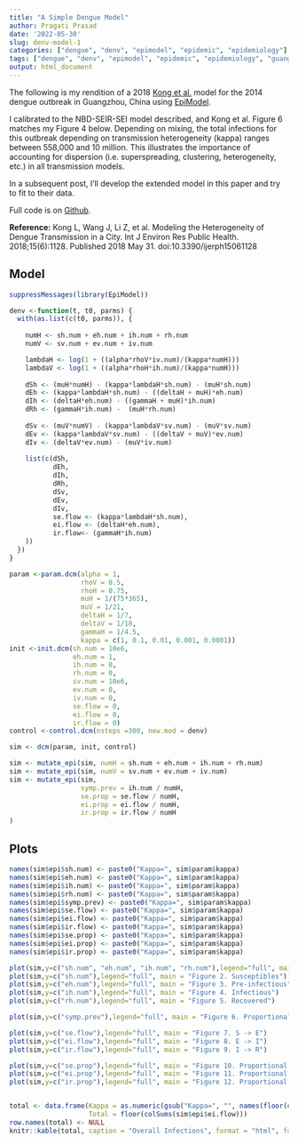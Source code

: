 ```yaml
---
title: "A Simple Dengue Model"
author: Pragati Prasad
date: '2022-05-30'
slug: denv-model-1
categories: ["dengue", "denv", "epimodel", "epidemic", "epidemiology"]
tags: ["dengue", "denv", "epimodel", "epidemic", "epidemiology", "guangzhou"]
output: html_document 
---
```


The following is my rendition of a 2018 [Kong et al.](https://www.ncbi.nlm.nih.gov/pmc/articles/PMC6025315/) model for the 2014 dengue outbreak in Guangzhou, China using [EpiModel](https://www.epimodel.org).

I calibrated to the NBD-SEIR-SEI model described, and Kong et al. Figure 6 matches my Figure 4 below. Depending on mixing, the total infections for this outbreak depending on transmission heterogeneity (kappa) ranges between 558,000 and 10 million. This illustrates the importance of accounting for dispersion (i.e. superspreading, clustering, heterogeneity, etc.) in all transmission models.

In a subsequent post, I'll develop the extended model in this paper and try to fit to their data.

Full code is on [Github](https://github.com/pragativprasad/pragativprasad.github.io).

**Reference:**
Kong L, Wang J, Li Z, et al. Modeling the Heterogeneity of Dengue Transmission in a City. Int J Environ Res Public Health. 2018;15(6):1128. Published 2018 May 31. doi:10.3390/ijerph15061128


## Model 

```r
suppressMessages(library(EpiModel))
```

```r

denv <-function(t, t0, parms) {
  with(as.list(c(t0, parms)), {
    
    numH <- sh.num + eh.num + ih.num + rh.num 
    numV <- sv.num + ev.num + iv.num

    lambdaH <- log(1 + ((alpha*rhoV*iv.num)/(kappa*numH)))
    lambdaV <- log(1 + ((alpha*rhoH*ih.num)/(kappa*numH)))
    
    dSh <- (muH*numH) - (kappa*lambdaH*sh.num) - (muH*sh.num)
    dEh <- (kappa*lambdaH*sh.num) - ((deltaH + muH)*eh.num)
    dIh <- (deltaH*eh.num) - ((gammaH + muH)*ih.num)
    dRh <- (gammaH*ih.num) -  (muH*rh.num)
    
    dSv <- (muV*numV) - (kappa*lambdaV*sv.num) - (muV*sv.num)
    dEv <- (kappa*lambdaV*sv.num) - ((deltaV + muV)*ev.num)
    dIv <- (deltaV*ev.num) - (muV*iv.num)
    
    list(c(dSh,
           dEh,
           dIh,
           dRh,
           dSv,
           dEv,
           dIv,
           se.flow <- (kappa*lambdaH*sh.num),
           ei.flow <- (deltaH*eh.num),
           ir.flow<- (gammaH*ih.num)
    ))
  })
}

```


```r
param <-param.dcm(alpha = 1,
                  rhoV = 0.5,
                  rhoH = 0.75,
                  muH = 1/(75*365),
                  muV = 1/21,
                  deltaH = 1/7,
                  deltaV = 1/10,
                  gammaH = 1/4.5,
                  kappa = c(1, 0.1, 0.01, 0.001, 0.0001))
init <-init.dcm(sh.num = 10e6,
                eh.num = 1,
                ih.num = 0,
                rh.num = 0,
                sv.num = 10e6,
                ev.num = 0,
                iv.num = 0,
                se.flow = 0,
                ei.flow = 0,
                ir.flow = 0)
control <-control.dcm(nsteps =300, new.mod = denv) 

sim <- dcm(param, init, control)

sim <- mutate_epi(sim, numH = sh.num + eh.num + ih.num + rh.num)
sim <- mutate_epi(sim, numV = sv.num + ev.num + iv.num)
sim <- mutate_epi(sim, 
                  symp.prev = ih.num / numH,
                  se.prop = se.flow / numH,
                  ei.prop = ei.flow / numH,
                  ir.prop = ir.flow / numH
)
```

## Plots

```r

names(sim$epi$sh.num) <- paste0("Kappa=", sim$param$kappa)
names(sim$epi$eh.num) <- paste0("Kappa=", sim$param$kappa)
names(sim$epi$ih.num) <- paste0("Kappa=", sim$param$kappa)
names(sim$epi$rh.num) <- paste0("Kappa=", sim$param$kappa)
names(sim$epi$symp.prev) <- paste0("Kappa=", sim$param$kappa)
names(sim$epi$se.flow) <- paste0("Kappa=", sim$param$kappa)
names(sim$epi$ei.flow) <- paste0("Kappa=", sim$param$kappa)
names(sim$epi$ir.flow) <- paste0("Kappa=", sim$param$kappa)
names(sim$epi$se.prop) <- paste0("Kappa=", sim$param$kappa)
names(sim$epi$ei.prop) <- paste0("Kappa=", sim$param$kappa)
names(sim$epi$ir.prop) <- paste0("Kappa=", sim$param$kappa)

plot(sim,y=c("sh.num", "eh.num", "ih.num", "rh.num"),legend="full", main = "Figure 1. All Compartments, Kappa = 1")
plot(sim,y=c("sh.num"),legend="full", main = "Figure 2. Susceptibles")
plot(sim,y=c("eh.num"),legend="full", main = "Figure 3. Pre-infectious")
plot(sim,y=c("ih.num"),legend="full", main = "Figure 4. Infectious")
plot(sim,y=c("rh.num"),legend="full", main = "Figure 5. Recovered")

plot(sim,y=c("symp.prev"),legend="full", main = "Figure 6. Proportional Prevalence", ylim = c(0, 0.5))

plot(sim,y=c("se.flow"),legend="full", main = "Figure 7. S -> E")
plot(sim,y=c("ei.flow"),legend="full", main = "Figure 8. E -> I")
plot(sim,y=c("ir.flow"),legend="full", main = "Figure 9. I -> R")

plot(sim,y=c("se.prop"),legend="full", main = "Figure 10. Proportional S -> E", ylim = c(0, 0.225))
plot(sim,y=c("ei.prop"),legend="full", main = "Figure 11. Proportional E -> I", ylim = c(0, 0.1))
plot(sim,y=c("ir.prop"),legend="full", main = "Figure 12. Proportional I -> R", ylim = c(0, 0.1))


total <- data.frame(Kappa = as.numeric(gsub("Kappa=", "", names(floor(colSums(sim$epi$ei.flow))))),
                    Total = floor(colSums(sim$epi$ei.flow)))
row.names(total) <- NULL
knitr::kable(total, caption = "Overall Infections", format = "html", format.args = list(big.mark = ","))

```





